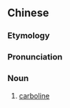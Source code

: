 ==Chinese==
{{zh-forms}}

===Etymology===
{{bor|zh|en|carboline}}

===Pronunciation===
{{zh-pron
|m=kǎlín
|cat=n
}}

===Noun===
{{zh-noun}}

# {{lb|zh|organic compound}} [[carboline]]
